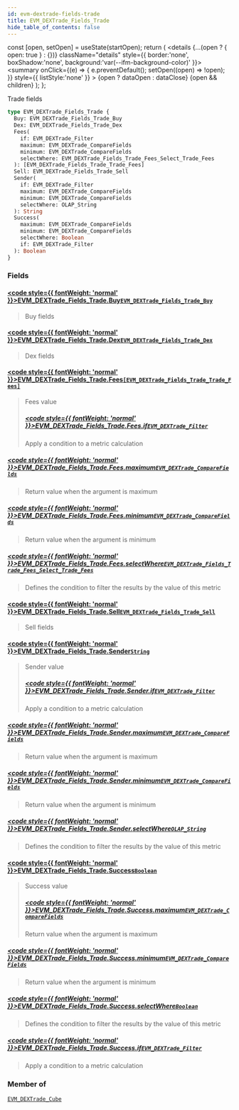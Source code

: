 ```yaml
---
id: evm-dextrade-fields-trade
title: EVM_DEXTrade_Fields_Trade
hide_table_of_contents: false
---
```







  const [open, setOpen] = useState(startOpen);
  return (
    <details {...(open ? { open: true } : {})} className="details" style={{ border:'none', boxShadow:'none', background:'var(--ifm-background-color)' }}>
      <summary
        onClick={(e) => {
          e.preventDefault();
          setOpen((open) => !open);
        }}
        style={{ listStyle:'none' }}
      >
      {open ? dataOpen : dataClose}
      </summary>
      {open && children}
    </details>
  );
};




Trade fields


```graphql
type EVM_DEXTrade_Fields_Trade {
  Buy: EVM_DEXTrade_Fields_Trade_Buy
  Dex: EVM_DEXTrade_Fields_Trade_Dex
  Fees(
    if: EVM_DEXTrade_Filter
    maximum: EVM_DEXTrade_CompareFields
    minimum: EVM_DEXTrade_CompareFields
    selectWhere: EVM_DEXTrade_Fields_Trade_Fees_Select_Trade_Fees
  ): [EVM_DEXTrade_Fields_Trade_Trade_Fees]
  Sell: EVM_DEXTrade_Fields_Trade_Sell
  Sender(
    if: EVM_DEXTrade_Filter
    maximum: EVM_DEXTrade_CompareFields
    minimum: EVM_DEXTrade_CompareFields
    selectWhere: OLAP_String
  ): String
  Success(
    maximum: EVM_DEXTrade_CompareFields
    minimum: EVM_DEXTrade_CompareFields
    selectWhere: Boolean
    if: EVM_DEXTrade_Filter
  ): Boolean
}
```




### Fields

#### [<code style={{ fontWeight: 'normal' }}>EVM_DEXTrade_Fields_Trade.<b>Buy</b></code>](#)<Bullet />[`EVM_DEXTrade_Fields_Trade_Buy`](/docs/graphql-reference/objects/evm-dextrade-fields-trade-buy) <Badge class="secondary" text="object"/>
> Buy fields
> 

#### [<code style={{ fontWeight: 'normal' }}>EVM_DEXTrade_Fields_Trade.<b>Dex</b></code>](#)<Bullet />[`EVM_DEXTrade_Fields_Trade_Dex`](/docs/graphql-reference/objects/evm-dextrade-fields-trade-dex) <Badge class="secondary" text="object"/>
> Dex fields
> 

#### [<code style={{ fontWeight: 'normal' }}>EVM_DEXTrade_Fields_Trade.<b>Fees</b></code>](#)<Bullet />[`[EVM_DEXTrade_Fields_Trade_Trade_Fees]`](/docs/graphql-reference/objects/evm-dextrade-fields-trade-trade-fees) <Badge class="secondary" text="list"/> <Badge class="secondary" text="object"/>
> Fees value
> ##### [<code style={{ fontWeight: 'normal' }}>EVM_DEXTrade_Fields_Trade.Fees.<b>if</b></code>](#)<Bullet />[`EVM_DEXTrade_Filter`](/docs/graphql-reference/inputs/evm-dextrade-filter) <Badge class="secondary" text="input"/>
> Apply a condition to a metric calculation
> 

##### [<code style={{ fontWeight: 'normal' }}>EVM_DEXTrade_Fields_Trade.Fees.<b>maximum</b></code>](#)<Bullet />[`EVM_DEXTrade_CompareFields`](/docs/graphql-reference/enums/evm-dextrade-compare-fields) <Badge class="secondary" text="enum"/>
> Return value when the argument is maximum
> 

##### [<code style={{ fontWeight: 'normal' }}>EVM_DEXTrade_Fields_Trade.Fees.<b>minimum</b></code>](#)<Bullet />[`EVM_DEXTrade_CompareFields`](/docs/graphql-reference/enums/evm-dextrade-compare-fields) <Badge class="secondary" text="enum"/>
> Return value when the argument is minimum
> 

##### [<code style={{ fontWeight: 'normal' }}>EVM_DEXTrade_Fields_Trade.Fees.<b>selectWhere</b></code>](#)<Bullet />[`EVM_DEXTrade_Fields_Trade_Fees_Select_Trade_Fees`](/docs/graphql-reference/inputs/evm-dextrade-fields-trade-fees-select-trade-fees) <Badge class="secondary" text="input"/>
> Defines the condition to filter the results by the value of this metric
> 

#### [<code style={{ fontWeight: 'normal' }}>EVM_DEXTrade_Fields_Trade.<b>Sell</b></code>](#)<Bullet />[`EVM_DEXTrade_Fields_Trade_Sell`](/docs/graphql-reference/objects/evm-dextrade-fields-trade-sell) <Badge class="secondary" text="object"/>
> Sell fields
> 

#### [<code style={{ fontWeight: 'normal' }}>EVM_DEXTrade_Fields_Trade.<b>Sender</b></code>](#)<Bullet />[`String`](/docs/graphql-reference/scalars/string) <Badge class="secondary" text="scalar"/>
> Sender value
> ##### [<code style={{ fontWeight: 'normal' }}>EVM_DEXTrade_Fields_Trade.Sender.<b>if</b></code>](#)<Bullet />[`EVM_DEXTrade_Filter`](/docs/graphql-reference/inputs/evm-dextrade-filter) <Badge class="secondary" text="input"/>
> Apply a condition to a metric calculation
> 

##### [<code style={{ fontWeight: 'normal' }}>EVM_DEXTrade_Fields_Trade.Sender.<b>maximum</b></code>](#)<Bullet />[`EVM_DEXTrade_CompareFields`](/docs/graphql-reference/enums/evm-dextrade-compare-fields) <Badge class="secondary" text="enum"/>
> Return value when the argument is maximum
> 

##### [<code style={{ fontWeight: 'normal' }}>EVM_DEXTrade_Fields_Trade.Sender.<b>minimum</b></code>](#)<Bullet />[`EVM_DEXTrade_CompareFields`](/docs/graphql-reference/enums/evm-dextrade-compare-fields) <Badge class="secondary" text="enum"/>
> Return value when the argument is minimum
> 

##### [<code style={{ fontWeight: 'normal' }}>EVM_DEXTrade_Fields_Trade.Sender.<b>selectWhere</b></code>](#)<Bullet />[`OLAP_String`](/docs/graphql-reference/inputs/olap-string) <Badge class="secondary" text="input"/>
> Defines the condition to filter the results by the value of this metric
> 

#### [<code style={{ fontWeight: 'normal' }}>EVM_DEXTrade_Fields_Trade.<b>Success</b></code>](#)<Bullet />[`Boolean`](/docs/graphql-reference/scalars/boolean) <Badge class="secondary" text="scalar"/>
> Success value
> ##### [<code style={{ fontWeight: 'normal' }}>EVM_DEXTrade_Fields_Trade.Success.<b>maximum</b></code>](#)<Bullet />[`EVM_DEXTrade_CompareFields`](/docs/graphql-reference/enums/evm-dextrade-compare-fields) <Badge class="secondary" text="enum"/>
> Return value when the argument is maximum
> 

##### [<code style={{ fontWeight: 'normal' }}>EVM_DEXTrade_Fields_Trade.Success.<b>minimum</b></code>](#)<Bullet />[`EVM_DEXTrade_CompareFields`](/docs/graphql-reference/enums/evm-dextrade-compare-fields) <Badge class="secondary" text="enum"/>
> Return value when the argument is minimum
> 

##### [<code style={{ fontWeight: 'normal' }}>EVM_DEXTrade_Fields_Trade.Success.<b>selectWhere</b></code>](#)<Bullet />[`Boolean`](/docs/graphql-reference/scalars/boolean) <Badge class="secondary" text="scalar"/>
> Defines the condition to filter the results by the value of this metric
> 

##### [<code style={{ fontWeight: 'normal' }}>EVM_DEXTrade_Fields_Trade.Success.<b>if</b></code>](#)<Bullet />[`EVM_DEXTrade_Filter`](/docs/graphql-reference/inputs/evm-dextrade-filter) <Badge class="secondary" text="input"/>
> Apply a condition to a metric calculation
> 



### Member of

[`EVM_DEXTrade_Cube`](/docs/graphql-reference/objects/evm-dextrade-cube)  <Badge class="secondary" text="object"/>

